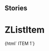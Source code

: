 
## Stories

<Meta title="List/ZListItem" component="z-list-item" />

# ZListItem

<Preview>
  <Story name="z-list-item">
    {html` <z-list-item
      action="${text("action", "10")}"
      icon="${text("icon", "cart")}"
      linktarget="${text("linktarget", "_blank")}"
      link="${text("link", "www.zanichelli.it")}"
      underlined="${boolean("underlined", true)}"
      >ITEM 1</z-list-item
    >`}
  </Story>
</Preview>

<Props of="z-list-item" />
